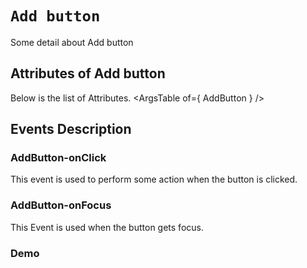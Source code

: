 <!-- Custom-MDX-Documentation.mdx -->

# `Add button`

 
Some detail about Add button


## Attributes of Add button
Below is the list of Attributes.
<ArgsTable of={ AddButton } /> 

## Events Description

### AddButton-onClick

This event is used to perform some action when the button is clicked.

### AddButton-onFocus

This Event is used when the button gets focus.
### Demo

<Canvas>
<Story id="addbutton--primary" />
</Canvas>

 